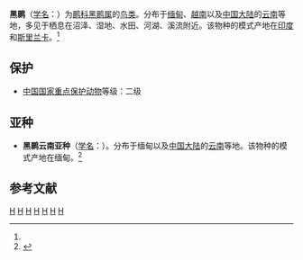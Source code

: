 {{Speciesbox
| taxon = Pseudibis papillosa
| status = LC |  status_system = iucn3.1
| status_ref = <ref  name=iucn>{{IUCN2010|version=2010.3| assessors = [[BirdLife_International|BirdLife International]] | year = 2009 | id = 144749 | title = Pseudibis papillosa  |downloaded = 2010-10-5}}</ref>
| image = Pseudibis_papillosa.jpg
| image_caption = 黑鹮，古吉拉特邦，印度
| binomial_authority = (Temminck)<ref name='id1400'>{{cite web| url =http://www.bioinfo.cn/db05/BjdwSpecies.php?action=view&id=1400| title =黑鹮| work =《中国动物物种编目数据库》| publisher =中国科学院微生物研究所| author =中国科学院动物研究所| accessdate =2009-04-04| deadurl =yes| archiveurl =https://web.archive.org/web/20160305045757/http://www.bioinfo.cn/db05/BjdwSpecies.php?action=view&id=1400| archivedate =2016-03-05}}</ref>
}}
{{CJK-New-Char|4D09|ver=A}}
'''黑鹮'''（[[学名|学名]]：{{lang|la|''Pseudibis papillosa''}}）为[[鹮科|鹮科]][[黑鹮属|黑鹮属]]的[[鸟类|鸟类]]。分布于[[缅甸|缅甸]]、[[越南|越南]]以及[[中国大陆|中国大陆]]的[[云南|云南]]等地，多见于栖息在沼泽、湿地、水田、河湖、溪流附近。该物种的模式产地在[[印度|印度]]和[[斯里兰卡|斯里兰卡]]。<ref name='id1400'/>

== 保护 ==
* [[中國國家重點保護野生動物名錄|中国国家重点保护动物]]等级：二级

== 亚种 ==
* '''黑鹮云南亚种'''（[[学名|学名]]：{{lang|la|''Pseudibis papillosa davisoni''}}）。分布于缅甸以及[[中国大陆|中国大陆]]的[[云南|云南]]等地。该物种的模式产地在缅甸。<ref name='id1401'>{{cite web| url =http://www.bioinfo.cn/db05/BjdwSpecies.php?action=view&id=1401| title =黑鹮云南亚种| work =《中国动物物种编目数据库》| publisher =中国科学院微生物研究所| author =中国科学院动物研究所| accessdate =2009-04-04| deadurl =yes| archiveurl =https://web.archive.org/web/20160305053214/http://www.bioinfo.cn/db05/BjdwSpecies.php?action=view&id=1401| archivedate =2016-03-05}}</ref>

== 参考文献 ==
{{reflist}}
{{commons|Pseudibis  papillosa}}
{{Taxonbar}}
[[Category:黑鹮属|H]]
[[Category:中国国家二级保护动物|H]]
[[Category:云南鸟类|H]]
[[Category:缅甸鸟类|H]]
[[Category:越南鸟类|H]]
[[Category:印度鸟类|H]]
[[Category:斯里兰卡鸟类|H]]